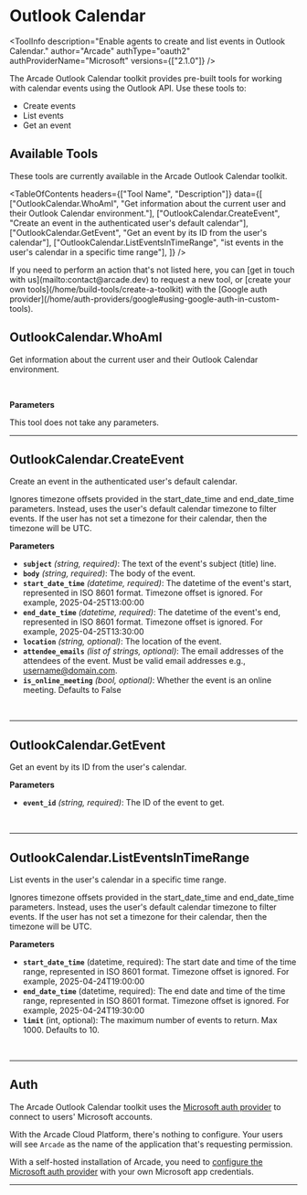# Outlook Calendar


<ToolInfo
  description="Enable agents to create and list events in Outlook Calendar."
  author="Arcade"
  authType="oauth2"
  authProviderName="Microsoft"
  versions={["2.1.0"]}
/>

<Badges repo="arcadeai/arcade_outlook_calendar" />

The Arcade Outlook Calendar toolkit provides pre-built tools for working with calendar events using the Outlook API. Use these tools to:

- Create events
- List events
- Get an event

## Available Tools

These tools are currently available in the Arcade Outlook Calendar toolkit.

<TableOfContents
  headers={["Tool Name", "Description"]}
  data={[
    ["OutlookCalendar.WhoAmI", "Get information about the current user and their Outlook Calendar environment."],
    ["OutlookCalendar.CreateEvent", "Create an event in the authenticated user's default calendar"],
    ["OutlookCalendar.GetEvent", "Get an event by its ID from the user's calendar"],
    ["OutlookCalendar.ListEventsInTimeRange", "ist events in the user's calendar in a specific time range"],
  ]}
/>

<Callout>
  If you need to perform an action that's not listed here, you can [get in touch
  with us](mailto:contact@arcade.dev) to request a new tool, or [create your own
  tools](/home/build-tools/create-a-toolkit) with the [Google auth
  provider](/home/auth-providers/google#using-google-auth-in-custom-tools).
</Callout>

## OutlookCalendar.WhoAmI

Get information about the current user and their Outlook Calendar environment.

<br />
<TabbedCodeBlock
  tabs={[
    {
      label: "Call the Tool with User Authorization",
      content: {
        Python: [
          "/examples/integrations/toolkits/microsoft/outlook_calendar/who_am_i_example_call_tool.py",
        ],
        JavaScript: [
          "/examples/integrations/toolkits/microsoft/outlook_calendar/who_am_i_example_call_tool.js",
        ],
      },
    },
  ]}
/>

**Parameters**

This tool does not take any parameters.

---

## OutlookCalendar.CreateEvent

Create an event in the authenticated user's default calendar.

Ignores timezone offsets provided in the start_date_time and end_date_time parameters.
Instead, uses the user's default calendar timezone to filter events.
If the user has not set a timezone for their calendar, then the timezone will be UTC.

**Parameters**

- **`subject`** _(string, required)_: The text of the event's subject (title) line.
- **`body`** _(string, required)_: The body of the event.
- **`start_date_time`** _(datetime, required)_: The datetime of the event's start, represented in ISO 8601 format. Timezone offset is ignored. For example, 2025-04-25T13:00:00
- **`end_date_time`** _(datetime, required)_: The datetime of the event's end, represented in ISO 8601 format. Timezone offset is ignored. For example, 2025-04-25T13:30:00
- **`location`** _(string, optional)_: The location of the event.
- **`attendee_emails`** _(list of strings, optional)_: The email addresses of the attendees of the event. Must be valid email addresses e.g., username@domain.com.
- **`is_online_meeting`** _(bool, optional)_: Whether the event is an online meeting. Defaults to False

<br />
<TabbedCodeBlock
  tabs={[
    {
      label: "Call the Tool with User Authorization",
      content: {
        Python: [
          "/examples/integrations/toolkits/microsoft/outlook_calendar/create_event_example_call_tool.py",
        ],
        JavaScript: [
          "/examples/integrations/toolkits/microsoft/outlook_calendar/create_event_example_call_tool.js",
        ],
      },
    },
  ]}
/>

---

## OutlookCalendar.GetEvent

Get an event by its ID from the user's calendar.

**Parameters**

- **`event_id`** _(string, required)_: The ID of the event to get.

<br />
<TabbedCodeBlock
  tabs={[
    {
      label: "Call the Tool with User Authorization",
      content: {
        Python: [
          "/examples/integrations/toolkits/microsoft/outlook_calendar/get_event_example_call_tool.py",
        ],
        JavaScript: [
          "/examples/integrations/toolkits/microsoft/outlook_calendar/get_event_example_call_tool.js",
        ],
      },
    },
  ]}
/>

---

## OutlookCalendar.ListEventsInTimeRange

List events in the user's calendar in a specific time range.

Ignores timezone offsets provided in the start_date_time and end_date_time parameters.
Instead, uses the user's default calendar timezone to filter events.
If the user has not set a timezone for their calendar, then the timezone will be UTC.

**Parameters**

- **`start_date_time`** (datetime, required): The start date and time of the time range, represented in ISO 8601 format. Timezone offset is ignored. For example, 2025-04-24T19:00:00
- **`end_date_time`** (datetime, required): The end date and time of the time range, represented in ISO 8601 format. Timezone offset is ignored. For example, 2025-04-24T19:30:00
- **`limit`** (int, optional): The maximum number of events to return. Max 1000. Defaults to 10.

<br />
<TabbedCodeBlock
  tabs={[
    {
      label: "Call the tool with user authorization",
      content: {
        Python: [
          "/examples/integrations/toolkits/microsoft/outlook_calendar/list_events_in_time_range_example_call_tool.py",
        ],
        JavaScript: [
          "/examples/integrations/toolkits/microsoft/outlook_calendar/list_events_in_time_range_example_call_tool.js",
        ],
      },
    },
  ]}
/>

---

## Auth

The Arcade Outlook Calendar toolkit uses the [Microsoft auth provider](/home/auth-providers/microsoft) to connect to users' Microsoft accounts.

With the Arcade Cloud Platform, there's nothing to configure. Your users will see `Arcade` as the name of the application that's requesting permission.

With a self-hosted installation of Arcade, you need to [configure the Microsoft auth provider](/home/auth-providers/microsoft#configuring-microsoft-auth) with your own Microsoft app credentials.

---

<ToolFooter pipPackageName="arcade_outlook_calendar" />
